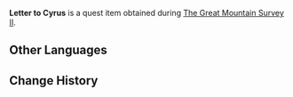 {{Item Infobox
|id           = 100687
|image        = Item Sealed Letter.png
|type         = Quest Items
|description  = A letter to Cyrus. The handwriting on the envelope looks hasty and careless, reflecting the sender's state of mind.
|source1      = Given during [[The Great Mountain Survey II]]
}}
'''Letter to Cyrus''' is a quest item obtained during [[The Great Mountain Survey II]].

==Other Languages==
{{Other Languages|default_hidden=1
|en      = Letter to Cyrus
|zhs     = 寄给塞琉斯的信
|zhs_rm  = Jì Gěi Sāiliúsī de Xìn
|zht     = 寄給賽琉斯的信
|zht_rm  = Jì Gěi Sāiliúsī de Xìn
|ja      = サイリュスの手紙
|ja_rm   = Sairyusu no Tegami
|ko      = 사이러스에게 보내는 편지
|ko_rm   = 
|es      = Carta para Cyrus
|fr      = Lettre pour Cyrus
|ru      = Письмо для Сайруса
|th      = จดหมายถึง Cyrus
|th_rm   = Chotmai Theung Cyrus
|vi      = Thư gửi cho Cyrus
|de      = Brief an Cyrus
|id      = Surat untuk Cyrus
|pt      = Carta para Cyrus
}}

==Change History==
{{Change History|1.2}}